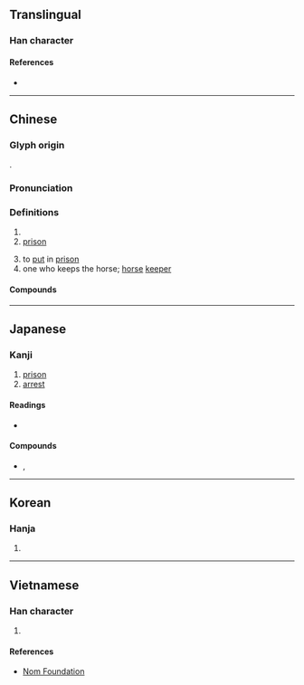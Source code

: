 {{character info/new}}
==Translingual==

===Han character===
{{Han char|rn=31|rad=囗|as=07|sn=10|four=60601|canj=WMMR|ids=⿴囗吾}}

====References====
* {{Han ref|kx=0219.010|dkj=04775|dj=0446.230|hdz=10719.010|uh=5704|ud=22276|bh=AE46|bd=44614}}

----

==Chinese==
{{zh-forms}}

===Glyph origin===
{{Han etym}}
{{Han compound|囗|吾|c1=s|c2=p|t1=enclosure|ls=psc}}.

===Pronunciation===
{{zh-pron
|m=yǔ
|c=jyu5
|h=pfs=
|md=
|mn=
|w=
|mc=y
|oc=y
|cat=
}}

===Definitions===
{{zh-hanzi}}

# {{zh-alt-form|禦}}
# [[prison]]
#: {{zh-alt-inline|圉}}
# to [[put]] in [[prison]]
# one who keeps the horse; [[horse]] [[keeper]]
#: {{zh-alt-inline|圉}}

====Compounds====
{{zh-der|囹圄|犴圄|草滿囹圄}}

----

==Japanese==

===Kanji===
{{ja-kanji|grade=9|rs=囗07}}

# [[prison]]
# [[arrest]]

====Readings====
* {{ja-readings
|goon=ご
|kanon=ぎょ
|kun=ひとや-
}}

====Compounds====
* {{ja-r|囹圄|れいぎょ}}, {{ja-r|囹圄|れいご}}

----

==Korean==

===Hanja===
{{ko-hanja|hangeul=어|rv=eo|mr=ŏ}}

# {{defn|lang=ko|sort=囗07}}

----

==Vietnamese==

===Han character===
{{vi-hantu|[[ngữ]], [[vũ]]|rs=囗07}}

# {{defn|lang=vi|sort=囗07}}

====References====
* [http://nomfoundation.org/common/nom_details.php?codepoint=5704 Nom Foundation]